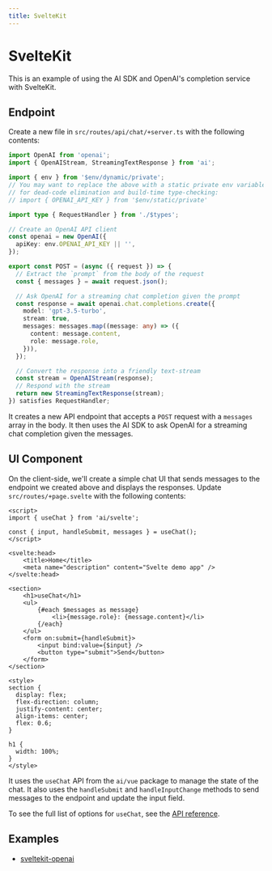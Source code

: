 ```yaml
---
title: SvelteKit
---
```


# SvelteKit

This is an example of using the AI SDK and OpenAI's completion service with SvelteKit.

## Endpoint

Create a new file in `src/routes/api/chat/+server.ts` with the following contents:

```ts filename="src/routes/api/chat/+server.ts"
import OpenAI from 'openai';
import { OpenAIStream, StreamingTextResponse } from 'ai';

import { env } from '$env/dynamic/private';
// You may want to replace the above with a static private env variable
// for dead-code elimination and build-time type-checking:
// import { OPENAI_API_KEY } from '$env/static/private'

import type { RequestHandler } from './$types';

// Create an OpenAI API client
const openai = new OpenAI({
  apiKey: env.OPENAI_API_KEY || '',
});

export const POST = (async ({ request }) => {
  // Extract the `prompt` from the body of the request
  const { messages } = await request.json();

  // Ask OpenAI for a streaming chat completion given the prompt
  const response = await openai.chat.completions.create({
    model: 'gpt-3.5-turbo',
    stream: true,
    messages: messages.map((message: any) => ({
      content: message.content,
      role: message.role,
    })),
  });

  // Convert the response into a friendly text-stream
  const stream = OpenAIStream(response);
  // Respond with the stream
  return new StreamingTextResponse(stream);
}) satisfies RequestHandler;
```

It creates a new API endpoint that accepts a `POST` request with a `messages` array in the body. It then uses the AI SDK to ask OpenAI for a streaming chat completion given the messages.

## UI Component

On the client-side, we'll create a simple chat UI that sends messages to the endpoint we created above and displays the responses. Update `src/routes/+page.svelte` with the following contents:

```svelte filename="src/routes/+page.svelte"
<script>
import { useChat } from 'ai/svelte';

const { input, handleSubmit, messages } = useChat();
</script>

<svelte:head>
	<title>Home</title>
	<meta name="description" content="Svelte demo app" />
</svelte:head>

<section>
	<h1>useChat</h1>
	<ul>
		{#each $messages as message}
			<li>{message.role}: {message.content}</li>
		{/each}
	</ul>
	<form on:submit={handleSubmit}>
		<input bind:value={$input} />
		<button type="submit">Send</button>
	</form>
</section>

<style>
section {
  display: flex;
  flex-direction: column;
  justify-content: center;
  align-items: center;
  flex: 0.6;
}

h1 {
  width: 100%;
}
</style>
```

It uses the `useChat` API from the `ai/vue` package to manage the state of the chat. It also uses the `handleSubmit` and `handleInputChange` methods to send messages to the endpoint and update the input field.

To see the full list of options for `useChat`, see the [API reference](/docs/api-reference/use-chat).

## Examples

- [sveltekit-openai](https://github.com/vercel/ai/tree/main/examples/sveltekit-openai)
